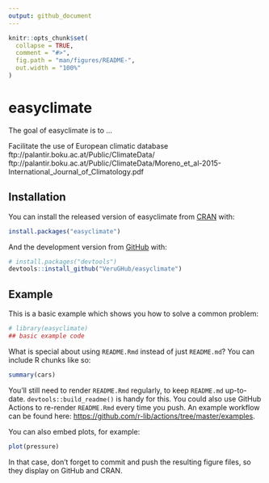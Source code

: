 ```yaml
---
output: github_document
---
```


<!-- README.md is generated from README.Rmd. Please edit that file -->

```r
knitr::opts_chunk$set(
  collapse = TRUE,
  comment = "#>",
  fig.path = "man/figures/README-",
  out.width = "100%"
)
```

# easyclimate

<!-- badges: start -->
<!-- badges: end -->

The goal of easyclimate is to ...

Facilitate the use of European climatic database
ftp://palantir.boku.ac.at/Public/ClimateData/
ftp://palantir.boku.ac.at/Public/ClimateData/Moreno_et_al-2015-International_Journal_of_Climatology.pdf



## Installation

You can install the released version of easyclimate from [CRAN](https://CRAN.R-project.org) with:

``` r
install.packages("easyclimate")
```

And the development version from [GitHub](https://github.com/) with:

``` r
# install.packages("devtools")
devtools::install_github("VeruGHub/easyclimate")
```
## Example

This is a basic example which shows you how to solve a common problem:

```r
# library(easyclimate)
## basic example code
```

What is special about using `README.Rmd` instead of just `README.md`? You can include R chunks like so:

```r
summary(cars)
```

You'll still need to render `README.Rmd` regularly, to keep `README.md` up-to-date. `devtools::build_readme()` is handy for this. You could also use GitHub Actions to re-render `README.Rmd` every time you push. An example workflow can be found here: <https://github.com/r-lib/actions/tree/master/examples>.

You can also embed plots, for example:

```r
plot(pressure)
```

In that case, don't forget to commit and push the resulting figure files, so they display on GitHub and CRAN.
